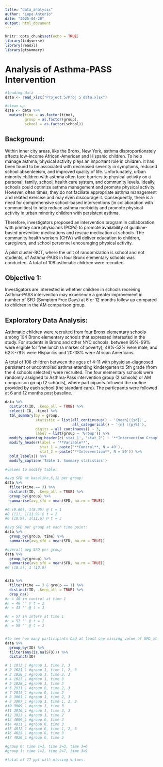 ```yaml
---
title: "data_analysis"
author: "Lupe Antonio"
date: "2025-04-28"
output: html_document
---
```


```r
knitr::opts_chunk$set(echo = TRUE)
library(tidyverse)
library(readxl)
library(gtsummary)
```

# Analysis of Asthma-PASS Intervention 

```r
#loading data
data <- read_xlsx("Project 5/Proj 5 data.xlsx")

#clean up
data <- data %>%
  mutate(time = as.factor(time),
         group = as.factor(group),
         school = as.factor(school))
```

## Background:

Within inner city areas, like the Bronx, New York, asthma disproportionately affects low-income African-American and Hispanic children. To help manage asthma, physical activity plays an important role in children. It has been found to be associated with decreased severity in symptoms, reduced school absenteeism, and improved quality of life. Unfortunately, urban minority children with asthma often face barriers to physical activity on a personal, family, school, health care system, and community levels. Ideally, schools could optimize asthma management and promote physical activity. However, often times, they do not faciliate appropriate asthma management and related exercise and may even discourage it. Consequently, there is a need for comprehensive school-based interventions (in collaboration with communities) to help reduce asthma morbidity and promote physical activity in urban minority children with persistent asthma.

Therefore, investigators proposed an intervention program in collaboration with primary care physicians (PCPs) to promote availability of guidline-based preventive medications and rescue medication at schools. The community health workers (CHW) will deliver education to children, caregivers, and school personnel encouraging physical activity. 

A pilot cluster-RCT, where the unit of randomization is school and not students, of Asthma-PASS in four Bronx elementary schools was conducted. A total of 108 asthmatic children were recruited.  



## Objective 1:

Investigators are interested in whether children in schools receiving Asthma-PASS intervention may experience a greater improvement in number of SFD (Symptom Free Days) at 6 or 12 months follow up compared to children in the AM comparison group.



## Exploratory Data Analysis:

Asthmatic children were recruited from four Bronx elementary schools among 104 Bronx elementary schools that expressed interested in the study. For students in Bronx and other NYC schools, between 89%-99% were eligible for free lunch (a marker of poverty), 48%-52% were male, and 62%-78% were Hispanics and 20-38% were African Americans. 

A total of 108 children between the ages of 4-11 with physician-diagnosed persistent or uncontrolled asthma attending kindergarten to 5th grade (from the 4 schools selected) were recruited. The four elementary schools were randomly assigned to Asthma-Pass intervention group (2 schools) or AM comparison group (2 schools), where participants followed the routine provided by each school (the standard care). The particpants were followed at 6 and 12 months post baseline. 

```r
data %>%
  distinct(ID, .keep_all = TRUE) %>%
  select(-ID, -time) %>%
  tbl_summary(by = group,
              statistic = list(all_continuous() ~ '{mean}({sd})',
                               all_categorical() ~ '{n} ({p}%)'),
              digits = all_continuous() ~ 3,
              label = list(group ~ 'Group')) %>%
  modify_spanning_header(c('stat_1', 'stat_2') ~ '**Intervention Group**') %>%
  modify_header(label = '**Variable**',
                stat_1 = paste('**Control**, N = 49'),
                stat_2 = paste('**Intervention**, N = 59')) %>%
  bold_labels() %>%
  modify_caption('Table 1. Summary statistics')
```


```r
#values to modify table:

#avg SFD at baseline,6,12 per group:
data %>%
  filter(time == 3) %>%
  distinct(ID, .keep_all = TRUE) %>%
  group_by(group) %>%
  summarise(avg_sfd = mean(SFD, na.rm = TRUE)) 

#0 (9.60), 1(8.95) @ t = 1
#0 (11), 1(11.9) @ t = 2
#0 (10.9), 1(11.6) @ t = 3

#avg SFD per group at each time point:
data %>%
  group_by(group, time) %>%
  summarise(avg_sfd = mean(SFD, na.rm = TRUE))

#overall avg SFD per group
data %>%
  group_by(group) %>%
  summarise(avg_sfd = mean(SFD, na.rm = TRUE))
#0 (10.5), 1 (10.8)


data %>%
  filter(time == 3 & group == 1) %>%
  distinct(ID, .keep_all = TRUE) %>%
  drop_na()
#n = 48 in control at time 1
#n = 46 '' @ t = 2
#n = 43 '' @ t = 3

#n = 57 in interv at time 1
#n = 52 '' @ t = 2
#n = 50 '' @ t = 3


#to see how many participants had at least one missing value of SFD at any time point:
data %>%
  group_by(ID) %>%
  filter(any(is.na(SFD))) %>%
  distinct(ID)

# 1 1012_1 #group 1, time 2, 3
# 2 1021_1 #group 1, time 1, 2, 3
# 3 1026_1 #group 1, time 2, 3
# 4 1027_1 #group 1, time 3
# 5 1028_1 #group 1, time 3
# 6 2011_1 #group 0, time 2, 3
# 7 2015_1 #group 0, time 2
# 8 3001_1 #group 1, time 2, 3
# 9 3007_1 #group 1, time 1, 2, 3
#10 3009_1 #group 1, time 3
#11 3016_1 #group 1, time 2, 3
#12 3023_1 #group 1, time 2
#13 4009_1 #group 0, time 3
#14 4011_1 #group 0, time 3
#15 4012_1 #group 0, time 1, 2, 3
#16 4025_1 #group 0, time 3
#17 4026_1 #group 0, time 3

#group 0; time 1=1, time 2=3, time 3=6
#group 1; time 1=2, time 2=7, time 3=9

#total of 17 ppl with missing values.
```




